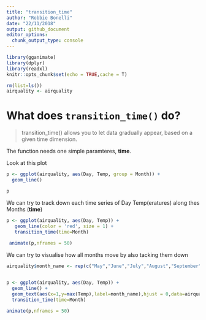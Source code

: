 ```yaml
---
title: "transition_time"
author: "Robbie Bonelli"
date: "22/11/2018"
output: github_document
editor_options: 
  chunk_output_type: console
---
```


```r
library(gganimate)
library(dplyr)
library(readxl)
knitr::opts_chunk$set(echo = TRUE,cache = T)

rm(list=ls())
airquality <- airquality

```

# What does `transition_time()` do?

> transition_time() allows you to let data gradually appear, based on a given time dimension. 


The function needs one simple paramteres, **time**.

Look at this plot

```r
p <- ggplot(airquality, aes(Day, Temp, group = Month)) +
  geom_line()

p

```



We can try to track down each time series of Day Temp(eratures) along thes Months (**time**)



```r
p <- ggplot(airquality, aes(Day, Temp)) +
   geom_line(color = 'red', size = 1) +
   transition_time(time=Month)
 
 animate(p,nframes = 50)
```




We can try to visualise how all months move by also tacking them down


```r
airquality$month_name <- rep(c("May","June","July","August","September"),c(31, 30, 31 ,31 ,30 ))


p <- ggplot(airquality, aes(Day, Temp)) +
  geom_line() +
  geom_text(aes(x=1,y=max(Temp),label=month_name),hjust = 0,data=airquality[airquality$Day==1,])+
  transition_time(time=Month)

animate(p,nframes = 50)
```




















